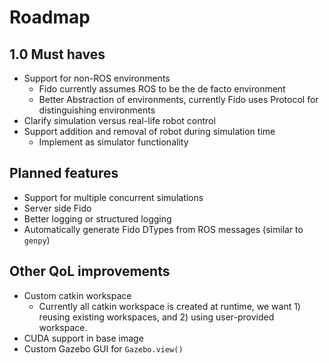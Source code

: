 # Roadmap

## 1.0 Must haves

- Support for non-ROS environments
  - Fido currently assumes ROS to be the de facto environment
  - Better Abstraction of environments, currently Fido uses Protocol for distinguishing environments
- Clarify simulation versus real-life robot control
- Support addition and removal of robot during simulation time
  - Implement as simulator functionality

## Planned features

- Support for multiple concurrent simulations
- Server side Fido
- Better logging or structured logging
- Automatically generate Fido DTypes from ROS messages (similar to `genpy`)

## Other QoL improvements

- Custom catkin workspace
  - Currently all catkin workspace is created at runtime, we want 1) reusing existing workspaces, and 2) using user-provided workspace.
- CUDA support in base image
- Custom Gazebo GUI for `Gazebo.view()`
